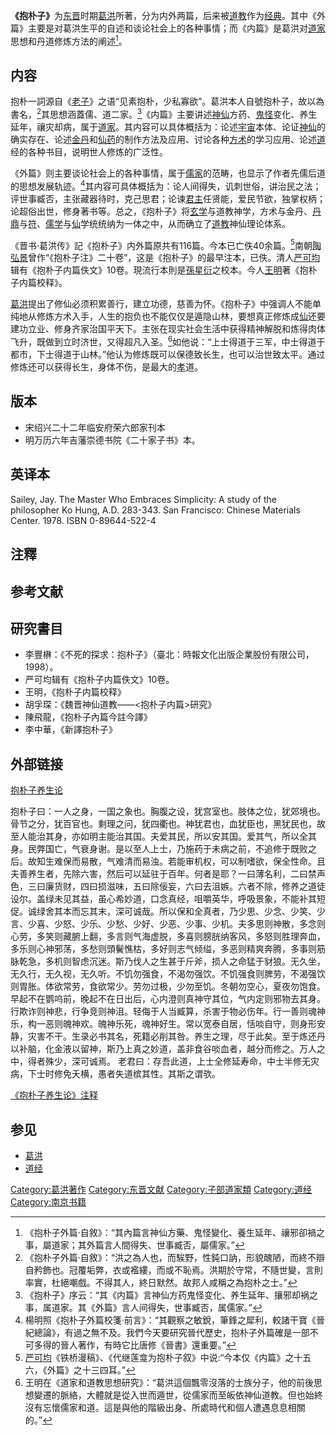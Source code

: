 {{古籍
|image = [[File:抱朴子內篇宋刻版內文.jpg|200px]]
|全名 = 抱朴子
|原名 = 
|別名 = 
|撰者 = [[葛洪|葛洪]]
|託名作者 =
|編集者 = 
|輯錄者 = 
|文字 = 
|國家 = 
|成書年代 = [[东晋|东晋]]
|亡佚年代 = 
|偽託年代 = 
|注解者 = 
|篇數 = 
|原書篇數 =
|今本篇數 = 
|卷數 = 内篇20卷，外篇50卷
|原書卷數 = 
|今本卷數 =
|最初著錄 = 
|版本 = 
|分類 = 
}}
{{道教}}

'''《抱朴子》'''为[[东晋|东晋]]时期[[葛洪|葛洪]]所著，分为内外两篇{{NoteTag|《抱朴子》卷數不明，葛洪书后自序称“《内篇》二十卷，《外篇》五十卷”。《[[崇文总目|崇文总目]]》著录：“道家《抱朴子内外篇》二十卷，葛洪撰；杂家《抱朴子外篇》二十卷，葛洪撰。”[[晁公武|晁公武]]《[[郡斋读书志|郡斋读书志]]》著录：“《抱朴子内篇》二十卷 《外篇》十卷。”}}，后来被[[道教|道教]]作为[[道经|经典]]。其中《外篇》主要是对葛洪生平的自述和谈论社会上的各种事情；而《内篇》是葛洪对[[道家|道家]]思想和丹道修炼方法的阐述<ref>《抱朴子外篇‧自敘》：“其內篇言神仙方藥、鬼怪變化、養生延年、禳邪卻禍之事，屬道家；其外篇言人間得失、世事臧否，屬儒家。”</ref>。

==内容==
抱朴一詞源自《[[老子|老子]]》之语“见素抱朴，少私寡欲”。葛洪本人自號抱朴子，故以為書名，<ref>《抱朴子外篇‧自敘》：“洪之為人也，而騃野，性鈍口訥，形貌醜陋，而終不辯自矜飾也。冠覆垢弊，衣或襤縷，而或不恥焉。洪期於守常，不隨世變，言則率實，杜絕嘲戲。不得其人，終日默然。故邦人咸稱之為抱朴之士。”</ref>其思想涵蓋儒、道二家。<ref>《抱朴子》序云：“其《内篇》言神仙方药鬼怪变化、养生延年、攘邪却祸之事，属道家。其《外篇》言人间得失，世事臧否，属儒家。”</ref>《内篇》主要讲述[[神仙|神仙]]方药、[[鬼怪|鬼怪]]变化、养生延年，禳灾却病，属于[[道家|道家]]。其内容可以具体概括为：论述[[宇宙|宇宙]]本体、论证[[神仙|神仙]]的确实存在、论述[[金丹|金丹]]和[[仙药|仙药]]的制作方法及应用、讨论各种[[方术|方术]]的学习应用、论述[[道|道]]经的各种书目，说明世人修炼的广泛性。 

《外篇》则主要谈论社会上的各种事情，属于[[儒家|儒家]]的范畴，也显示了作者先儒后道的思想发展轨迹。<ref>楊明照《抱朴子外篇校箋·前言》：“其觀察之敏銳，筆鋒之犀利，較諸干寶《晉紀總論》，有過之無不及。我們今天要研究晉代歷史，抱朴子外篇確是一部不可多得的晉人著作，有時它比唐修《晉書》還重要。”</ref>其内容可具体概括为：论人间得失，讥刺世俗，讲治民之法；评世事臧否，主张藏器待时，克己思君；论谏[[君主|君主]]任贤能，爱民节欲，独掌权柄；论超俗出世，修身著书等。总之，《抱朴子》将[[玄学|玄学]]与道教神学，方术与金丹、[[丹鼎|丹鼎]]与[[符箓|符]]、[[儒学|儒学]]与[[仙|仙]]学统统纳为一体之中，从而确立了[[道教|道教]]神仙理论体系。

《晋书·葛洪传》記《抱朴子》内外篇原共有116篇。今本已亡佚40余篇。<ref>[[严可均|严可均]]《铁桥漫稿》、《代继莲龛为抱朴子叙》中说:“今本仅《内篇》之十五六，《外篇》之十三四耳。”</ref>南朝[[陶弘景|陶弘景]]曾作“《抱朴子注》二十卷”，这是《抱朴子》的最早注本，已佚。清人[[严可均|严可均]]辑有《抱朴子内篇佚文》10卷。現流行本則是[[孫星衍|孫星衍]]之校本。今人[[王明|王明]]著《抱朴子内篇校释》。

[[葛洪|葛洪]]提出了修仙必须积累善行，建立功德，慈善为怀。《抱朴子》中强调人不能单纯地从修炼方术入手，人生的抱负也不能仅仅是遁隐山林，要想真正修炼成[[仙|仙]]还要建功立业、修身齐家治国平天下。主张在现实社会生活中获得精神解脱和炼得肉体飞升，既做到立时济世，又得超凡入圣。<ref>王明在《道家和道教思想研究》：“葛洪這個飄零沒落的士族分子，他的前後思想變遷的脈絡，大體就是從入世而遁世，從儒家而至皈依神仙道教。但也始終沒有忘懷儒家和道。這是與他的階級出身、所處時代和個人遭遇息息相關的。”</ref>如他说：“上士得道于三军，中士得道于都市，下士得道于山林。”他认为修炼既可以保德致长生，也可以治世致太平。通过修炼还可以获得长生，身体不伤，是最大的[[孝|孝]]道。

==版本==
*宋绍兴二十二年临安府荣六郎家刊本
*明万历六年吉藩崇德书院《二十家子书》本。
==英译本==
Sailey, Jay. The Master Who Embraces Simplicity: A study of the philosopher Ko Hung, A.D. 283-343. San Francisco: Chinese Materials Center. 1978. ISBN 0-89644-522-4 

== 注釋 ==
{{NoteFoot}}

== 参考文献 ==
{{Reflist}}

==研究書目==
*李豐楙：《不死的探求：抱朴子》（臺北：時報文化出版企業股份有限公司，1998）。
*严可均辑有《抱朴子内篇佚文》10卷。
*王明，《抱朴子内篇校释》
*胡孚琛：《魏晋神仙道教——<抱朴子内篇>研究》
*陳飛龍，《抱朴子內篇今註今譯》
*李中華，《新譯抱朴子》

== 外部链接 ==
{{Wikiquote}}
[https://ctext.org/wiki.pl?if=gb&chapter=542399&remap=gb 抱朴子养生论] {{Wayback|url=https://ctext.org/wiki.pl?if=gb&chapter=542399&remap=gb |date=20210218131943 }}

抱朴子曰：一人之身，一国之象也。胸腹之设，犹宫室也。肢体之位，犹郊境也。骨节之分，犹百官也。剩理之问，犹四衢也。神犹君也，血犹臣也，黑犹民也，故至人能治其身，亦如明主能治其国。夫爱其民，所以安其国。爱其气，所以全其身。民弊国亡，气衰身谢。是以至人上士，乃施药于未病之前，不追修于既败之后。故知生难保而易散，气难清而易浊。若能审机权，可以制嗜欲，保全性命。且夫善养生者，先除六害，然后可以延驻于百年。何者是耶？一曰薄名利，二曰禁声色，三曰廉货财，四曰损滋味，五曰除佞妄，六曰去沮嫉。六者不除，修养之道徒设尔。盖绿未见其益，虽心希妙道，口念真经，咀嚼英华，呼吸景象，不能补其短促。诚绿舍其本而忘其末，深可诚哉。所以保和全真者，乃少思、少念、少笑、少言、少喜、少怒、少乐、少愁、少好、少恶、少事、少机。夫多思则神散，多念则心劳，多笑则藏腑上翻，多言则气海虚脱，多喜则膀胱纳客风，多怒则胜理奔血，多乐则心神邪荡，多愁则頭鬢憔枯，多好则志气倾缢，多恶则精爽奔腾，多事则筋脉乾急，多机则智虑沉迷。斯乃伐人之生甚于斤斧，损人之命猛于豺狼。无久坐，无久行，无久视，无久听。不饥勿强食，不渴勿强饮。不饥强食则脾劳，不渴强饮则胃胀。体欲常劳，食欲常少。劳勿过极，少勿至饥。冬朝勿空心，夏夜勿饱食。早起不在鹦呜前，晚起不在日出后，心内澄则真神守其位，气内定则邪物去其身。行欺诈则神悲，行争竞则神沮。轻侮于人当臧算，杀害于物必伤年。行一善则魂神乐，构一恶则魄神欢。魄神乐死，魂神好生。常以宽泰自居，恬啖自守，则身形安静，灾害不干。生录必书其名，死籍必削其咎。养生之理，尽于此矣。至于炼还丹以补脑，化金液以留神，斯乃上真之妙道，盖非食谷啖血者，越分而修之。万人之中，得者殊少，深可诚焉。
老君曰：存吾此道，上士全修延寿命，中士半修无灾病，下士时修免夭横，愚者失道槟其性。其斯之谓欤。

[http://www.dfg.cn/gb/ssht/ys/53-baopuzi.html 《抱朴子养生论》注释] {{Wayback|url=http://www.dfg.cn/gb/ssht/ys/53-baopuzi.html |date=20210218131952 }}
{{Wikisource}}

== 参见 ==
{{Portal|中国|道教|书籍}}
* [[葛洪|葛洪]]
* [[道经|道经]]

[[Category:葛洪著作|Category:葛洪著作]]
[[Category:东晋文献|Category:东晋文献]]
[[Category:子部道家類|Category:子部道家類]]
[[Category:道经|Category:道经]]
[[Category:南京书籍|Category:南京书籍]]